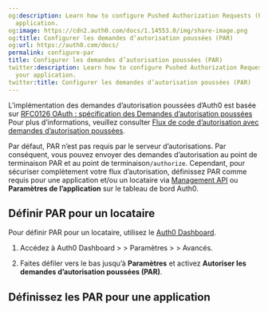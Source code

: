 ```yaml
---
og:description: Learn how to configure Pushed Authorization Requests (PAR) for your
  application.
og:image: https://cdn2.auth0.com/docs/1.14553.0/img/share-image.png
og:title: Configurer les demandes d’autorisation poussées (PAR)
og:url: https://auth0.com/docs/
permalink: configure-par
title: Configurer les demandes d’autorisation poussées (PAR)
twitter:description: Learn how to configure Pushed Authorization Requests (PAR) for
  your application.
twitter:title: Configurer les demandes d’autorisation poussées (PAR)
---
```




L’implémentation des demandes d’autorisation poussées d’Auth0 est basée sur [RFC0126 OAuth : spécification des Demandes d’autorisation poussées](https://www.rfc-editor.org/rfc/rfc9126.html) Pour plus d’informations, veuillez consulter [Flux de code d’autorisation avec demandes d’autorisation poussées](/authorization-code-flow-with-par).

Par défaut, PAR n’est pas requis par le serveur d’autorisations. Par conséquent, vous pouvez envoyer des demandes d’autorisation au point de terminaison PAR et au point de terminaison`/authorize`. Cependant, pour sécuriser complètement votre flux d’autorisation, définissez PAR comme requis pour une application et/ou un locataire via [Management API](https://auth0.com/docs/api/management/v2) ou **Paramètres de l’application** sur le tableau de bord Auth0.

## Définir PAR pour un locataire

Pour définir PAR pour un locataire, utilisez le [Auth0 Dashboard](https://manage.auth0.com/).

1. Accédez à Auth0 Dashboard > > Paramètres > > Avancés.

2. Faites défiler vers le bas jusqu’à **Paramètres** et activez **Autoriser les demandes d’autorisation poussées (PAR)**.

## Définissez les PAR pour une application
